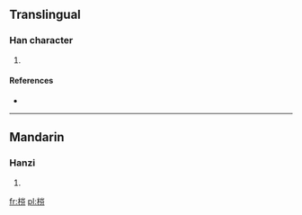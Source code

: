 ==Translingual==

===Han character===
{{Han char|rn=75|rad=木|as=07|sn=11|four=4292<sub>7</sub>|canj=木山金竹 (DUCH)}}

# {{defn|Han|sort=木07}}

====References====
* {{Han ref|kx=0530.070|dkj=14868|dj=0918.060|hdz=21215.040|uh=68A4|ud=26788|bh=D5CF|bd=54735}}

----

==Mandarin==

===Hanzi===
{{cmn-hanzi|pin=[[fén]] ([[fen2]]), [[méng]] ([[meng2]])|wg=fen<sup>2</sup>, meng<sup>2</sup>}}

# {{defn|Mandarin|sort=木07}}

[[fr:梤]]
[[pl:梤]]